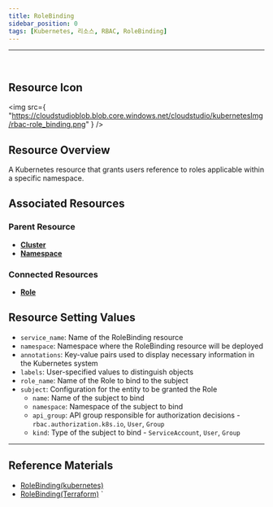 ```yaml
---
title: RoleBinding
sidebar_position: 0
tags: [Kubernetes, 리소스, RBAC, RoleBinding]
---
```



<hr />
<br />


## Resource Icon

<img
    src={
        "https://cloudstudioblob.blob.core.windows.net/cloudstudio/kubernetesImg/rbac-role_binding.png"
    }
/>

## Resource Overview

A Kubernetes resource that grants users reference to roles applicable within a specific namespace.

## Associated Resources

### Parent Resource

-   [**Cluster**](https://docs.cstudio.app/en/docs/resource/kubernetes/Base/Cluster)
-   [**Namespace**](https://docs.cstudio.app/en/docs/resource/kubernetes/Core/Namespace)


### Connected Resources

-   [**Role**](https://docs.cstudio.app/en/docs/resource/kubernetes/Rbac/Role)



## Resource Setting Values

-   `service_name`: Name of the RoleBinding resource
-   `namespace`: Namespace where the RoleBinding resource will be deployed
-   `annotations`: Key-value pairs used to display necessary information in the Kubernetes system
-   `labels`: User-specified values to distinguish objects
-   `role_name`: Name of the Role to bind to the subject
-   `subject`: Configuration for the entity to be granted the Role
    -   `name`: Name of the subject to bind
    -   `namespace`: Namespace of the subject to bind
    -   `api_group`: API group responsible for authorization decisions - `rbac.authorization.k8s.io`, `User`, `Group`
    -   `kind`: Type of the subject to bind - `ServiceAccount`, `User`, `Group`






---

## Reference Materials

-   [RoleBinding(kubernetes)](https://kubernetes.io/en/docs/reference/access-authn-authz/rbac/#rolebinding-and-clusterrolebinding)
-   [RoleBinding(Terraform)](https://registry.terraform.io/providers/hashicorp/kubernetes/latest/en/docs/resources/role_binding)
`